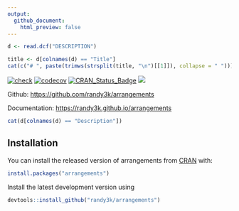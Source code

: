 ```yaml
---
output:
  github_document:
    html_preview: false
---
```

<!-- README.md is generated from README.Rmd. Please edit that file -->

```r
d <- read.dcf("DESCRIPTION")
```

```r
title <- d[colnames(d) == "Title"]
cat(c("# ", paste(trimws(strsplit(title, "\n")[[1]]), collapse = " ")))
```

[![check](https://github.com/randy3k/arrangements/actions/workflows/check.yaml/badge.svg)](https://github.com/randy3k/arrangements/actions/workflows/check.yaml)
[![codecov](https://codecov.io/gh/randy3k/arrangements/branch/master/graph/badge.svg)](https://codecov.io/gh/randy3k/arrangements)
[![CRAN\_Status\_Badge](https://www.r-pkg.org/badges/version/arrangements)](https://cran.r-project.org/package=arrangements)
[![](https://cranlogs.r-pkg.org/badges/grand-total/arrangements)](https://cran.r-project.org/package=arrangements)

Github: [https://github.com/randy3k/arrangements](https://github.com/randy3k/arrangements)

Documentation: [https://randy3k.github.io/arrangements](https://randy3k.github.io/arrangements)


```r
cat(d[colnames(d) == "Description"])
```

## Installation

You can install the released version of arrangements from [CRAN](https://CRAN.R-project.org) with:

```r
install.packages("arrangements")
```

Install the latest development version using

```r
devtools::install_github("randy3k/arrangements")
```
